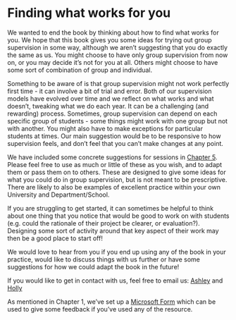 # Finding what works for you {#what_works}

We wanted to end the book by thinking about how to find what works for you. We hope that this book gives you some ideas for trying out group supervision in some way, although we aren't suggesting that you do exactly the same as us. You might choose to have only group supervision from now on, or you may decide it's not for you at all. Others might choose to have some sort of combination of group and individual. 

Something to be aware of is that group supervision might not work perfectly first time - it can involve a bit of trial and error. Both of our supervision models have evolved over time and we reflect on what works and what doesn't, tweaking what we do each year. It can be a challenging (and rewarding) process. Sometimes, group supervision can depend on each specific group of students - some things might work with one group but not with another. You might also have to make exceptions for particular students at times. Our main suggestion would be to be responsive to how supervision feels, and don't feel that you can't make changes at any point. 

We have included some concrete suggestions for sessions in [Chapter 5](#supervision_examples). Please feel free to use as much or little of these as you wish, and to adapt them or pass them on to others. These are designed to give some ideas for what you could do in group supervision, but is not meant to be prescriptive. There are likely to also be examples of excellent practice within your own University and Department/School. 

If you are struggling to get started, it can sometimes be helpful to think about one thing that you notice that would be good to work on with students (e.g. could the rationale of their project be clearer, or evaluation?). Designing some sort of activity around that key aspect of their work may then be a good place to start off! 

We would love to hear from you if you end up using any of the book in your practice, would like to discuss things with us further or have some suggestions for how we could adapt the book in the future!

If you would like to get in contact with us, feel free to email us:  [Ashley](mailto:ashley.robertson@glasgow.ac.uk){target="_blank"} and [Holly](mailto:holly.scott@glasgow.ac.uk){target="_blank"}

As mentioned in Chapter 1, we've set up a [Microsoft Form](https://forms.office.com/e/st5k1td5YQ) which can be used to give some feedback if you've used any of the resource. 
